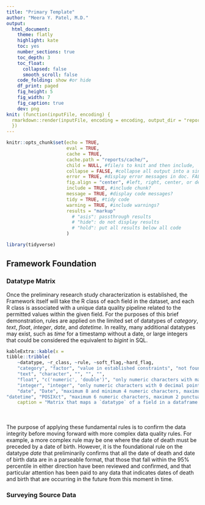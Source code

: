 ```yaml
---
title: "Primary Template"
author: "Meera Y. Patel, M.D."
output: 
  html_document:
    theme: flatly
    highlight: kate  
    toc: yes
    number_sections: true
    toc_depth: 3 
    toc_float: 
      collapsed: false  
      smooth_scroll: false
    code_folding: show #or hide
    df_print: paged
    fig_height: 5 
    fig_width: 7 
    fig_caption: true
    dev: png
knit: (function(inputFile, encoding) {
  rmarkdown::render(inputFile, encoding = encoding, output_dir = "reports") 
  })
---
```


```r
knitr::opts_chunk$set(echo = TRUE,
                      eval = TRUE,
                      cache = TRUE,
                      cache.path = "reports/cache/",
                      child = NULL, #file/s to knit and then include,
                      collapse = FALSE, #collapse all output into a single block,
                      error = TRUE, #display error messages in doc. FALSE stops render when error is thrown
                      fig.align = "center", #left, right, center, or default
                      include = TRUE, #include chunk?
                      message = TRUE, #display code messages?
                      tidy = TRUE, #tidy code 
                      warning = TRUE, #include warnings?
                      results = "markup"
                        # "asis": passthrough results
                        # "hide": do not display results 
                        # "hold": put all results below all code
                      )

library(tidyverse)
```
  
  
## Framework Foundation

### Datatype Matrix 

Once the preliminary research study characterization is established, the Framework itself will take the R class of each field in the dataset, and each R class is associated with a unique data quality pipeline related to the permitted values within the given field. For the purposes of this brief demonstration, rules are applied on the limited set of datatypes of _category_, _text_, _float_, _integer_, _date_, and _datetime_.  In reality, many additional datatypes may exist, such as _time_ for a timestamp without a date, or large integers that could be considered the equivalent to _bigint_ in SQL.  


```r
kableExtra::kable(x = 
tibble::tribble(
    ~datatype, ~r_class, ~rule, ~soft_flag,~hard_flag,
    "category", "factor", "value in established constraints", "not found within control data", "", 
    "text", "character", "", "", "",
    "float", "c('numeric', 'double')", "only numeric characters with maximum 1 decimal point", "greater or less than 2.5 standard deviations from the mean", "", 
    "integer", "integer", "only numeric characters with 0 decimal point", "greater or less than 2.5 standard deviations from the mean", "",
    "date", "Date", "maximum 8 and minimum 4 numeric characters, maximum 2 punctuation characters", "greater or less than 2.5 standard deviations from the mean", "future date", 
"datetime", "POSIXct", "maximum 6 numeric characters, maximum 2 punctuation characters", "", "times greater than or equal to 24:00"),
    caption = "Matrix that maps a `datatype` of a field in a dataframe to the R object class (`r_class`). Each field has a single `datatype` that is constrained to a specific R object class and a set of additional rules associated with the datatype (`rule`). A `soft_flag` represents clinically improbable values that will require confirmation that the value is not due to error such as a typo. A `hard_flag` is a flag where the value is clinically impossible and must be corrected such as a date value that occurs in the future. Note that a matrix such as this one would require regular refinement to accommodate for nuances such as if a dataset includes a field such as _date of next appointment_, which will contain dates that may occur in the future. This is an example of where a new datatype alloting future dates may need to be introduced to avoid any _hard flags_ for acceptable values.")
```


<br>  
The purpose of applying these fundamental rules is to confirm the data integrity before moving forward with more complex data quality rules. For example, a more complex rule may be one where the date of death must be preceded by a date of birth. However, it is the foundational rule on the datatype _date_ that preliminarily confirms that all the date of death and date of birth data are in a parseable format, that those that fall within the 95% percentile in either direction have been reviewed and confirmed, and that particular attention has been paid to any data that indicates dates of death and birth that are occurring in the future from this moment in time. 


### Surveying Source Data  


